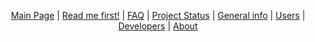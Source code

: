 <center>
[[Main Page]]&nbsp;|
[[Read me first!]]&nbsp;|
[[FAQ]]&nbsp;|
[[Project Status]]&nbsp;|
[[General information | General info]]&nbsp;|
[[Users]]&nbsp;|
[[Developer Corner|Developers]]&nbsp;|
[[About]]
</center>